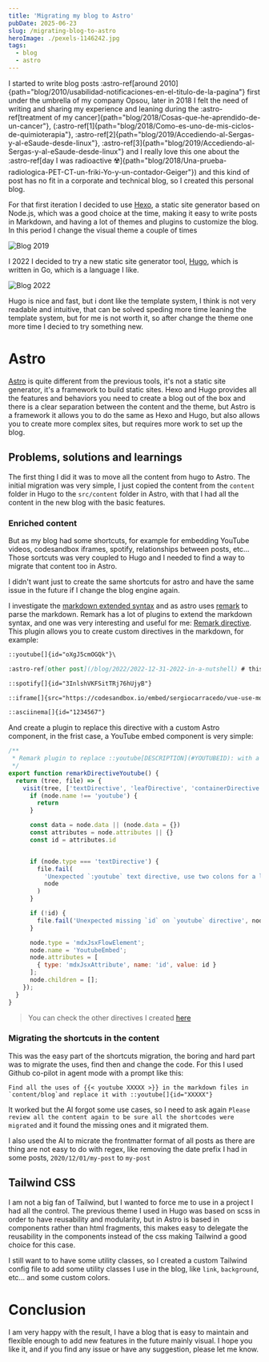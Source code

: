```yaml
---
title: 'Migrating my blog to Astro'
pubDate: 2025-06-23
slug: /migrating-blog-to-astro
heroImage: ./pexels-1146242.jpg
tags:
  - blog
  - astro
---
```


I started to write blog posts :astro-ref[around 2010]{path="blog/2010/usabilidad-notificaciones-en-el-titulo-de-la-pagina"} first under the umbrella of my company Opsou, later in 2018 I felt the need of writing and sharing my experience and leaning during the :astro-ref[treatment of my cancer]{path="blog/2018/Cosas-que-he-aprendido-de-un-cancer"}, (:astro-ref[1]{path="blog/2018/Como-es-uno-de-mis-ciclos-de-quimioterapia"}, :astro-ref[2]{path="blog/2019/Accediendo-al-Sergas-y-al-eSaude-desde-linux"}, :astro-ref[3]{path="blog/2019/Accediendo-al-Sergas-y-al-eSaude-desde-linux"} and I really love this one about the :astro-ref[day I was radioactive :radioactive:]{path="blog/2018/Una-prueba-radiologica-PET-CT-un-friki-Yo-y-un-contador-Geiger"}) and this kind of post has no fit in a corporate and technical blog, so I created this personal blog.

For that first iteration I decided to use [Hexo](https://hexo.io/), a static site generator based on Node.js, which was a good choice at the time, making it easy to write posts in Markdown, and having a lot of themes and plugins to customize the blog.
In this period I change the visual theme a couple of times

![Blog 2019](./blog2019.png)


I 2022 I decided to try a new static site generator tool, [Hugo](https://gohugo.io/), which is written in Go, which is a language I like.

![Blog 2022](./blog2022.png)

Hugo is nice and fast, but i dont like the template system, I think is not very readable and intuitive, that can be solved speding more time leaning the template system, but for me is not worth it, so after change the theme one more time I decied to try something new.

# Astro

[Astro](https://astro.build/) is quite different from the previous tools, it's not a static site generator, it's a framework to build static sites. Hexo and Hugo provides all the features and behaviors you need to create a blog out of the box and there is a clear separation between the content and the theme, but Astro is a framework it allows you to do the same as Hexo and Hugo, but also allows you to create more complex sites, but requires more work to set up the blog.

## Problems, solutions and learnings

The first thing I did it was to move all the content from hugo to Astro. The initial migration was very simple, I just copied the content from the `content` folder in Hugo to the `src/content` folder in Astro, with that I had all the content in the new blog with the basic features. 

### Enriched content 

But as my blog had some shortcuts, for example for embedding YouTube videos, codesandbox iframes, spotify, relationships between posts, etc... Those sortcuts was very coupled to Hugo and I needed to find a way to migrate that content too in Astro.

I didn't want just to create the same shortcuts for astro and have the same issue in the future if I change the blog engine again.

I investigate the [markdown extended syntax](https://www.markdownguide.org/extended-syntax/) and as astro uses [remark](https://github.com/remarkjs/remark) to parse the markdown. Remark has a lot of plugins to extend the markdown syntax, and one was very interesting and useful for me: [Remark directive](https://github.com/remarkjs/remark-directive). This plugin allows you to create custom directives in the markdown, for example:

```markdown
::youtube[]{id="oXgJ5cmOGQk"}\

:astro-ref[other post](/blog/2022/2022-12-31-2022-in-a-nutshell) # this is a ref to another post in the blog using the real path but it will use the slug

::spotify[]{id="3InlshVKFSitTRj76hUjyB"}

::iframe[]{src="https://codesandbox.io/embed/sergiocarracedo/vue-use-model-helpers?fontsize=14&hidenavigation=1&theme=dark" height="500px" width="100%"}

::asciinema[]{id="1234567"}

```
And create a plugin to replace this directive with a custom Astro component, in the frist case, a YouTube embed component is very simple: 

```js
/**
 * Remark plugin to replace ::youtube[DESCRIPTION](#YOUTUBEID): with a custom YouTube embed Astro component.
 */
export function remarkDirectiveYoutube() {
  return (tree, file) => {
    visit(tree, ['textDirective', 'leafDirective', 'containerDirective'], (node) => {
      if (node.name !== 'youtube') {
        return
      }

      const data = node.data || (node.data = {})
      const attributes = node.attributes || {}
      const id = attributes.id


      if (node.type === 'textDirective') {
        file.fail(
          'Unexpected `:youtube` text directive, use two colons for a leaf directive',
          node
        )
      }

      if (!id) {
        file.fail('Unexpected missing `id` on `youtube` directive', node)
      }

      node.type = 'mdxJsxFlowElement';
      node.name = 'YoutubeEmbed';
      node.attributes = [
        { type: 'mdxJsxAttribute', name: 'id', value: id }
      ];
      node.children = [];
    });
  }
}
```

> You can check the other directives I created [here](https://github.com/sergiocarracedo/blog/tree/main/src/remark-plugins)


### Migrating the shortcuts in the content

This was the easy part of the shortcuts migration, the boring and hard part was to migrate the uses, find then and change the code. For this I used Github co-pilot in agent mode with a prompt like this:

```Find all the uses of {{< youtube XXXXX >}} in the markdown files in `content/blog`and replace it with ::youtube[]{id="XXXXX"}```

It worked but the AI forgot some use cases, so I need to ask again `Please review all the content again to be sure all the shortcodes were migrated` and it found the missing ones and it migrated them.

I also used the AI to micrate the frontmatter format of all posts as there are thing are not easy to do with regex, like removing the date prefix I had in some posts, `2020/12/01/my-post` to `my-post`


## Tailwind CSS

I am not a big fan of Tailwind, but I wanted to force me to use in a project I had all the control. The previous theme I used in Hugo was based on scss in order to have reusability and modularity, but in Astro is based in components rather than html fragments, this makes easy to delegate the reusability in the components instead of the css making Tailwind a good choice for this case.

I still want to to have some utility classes, so I created a custom Tailwind config file to add some utility classes I use in the blog, like `link`, `background`, etc... and some custom colors.


# Conclusion

I am very happy with the result, I have a blog that is easy to maintain and flexible enough to add new features in the future mainly visual.
I hope you like it, and if you find any issue or have any suggestion, please let me know.


